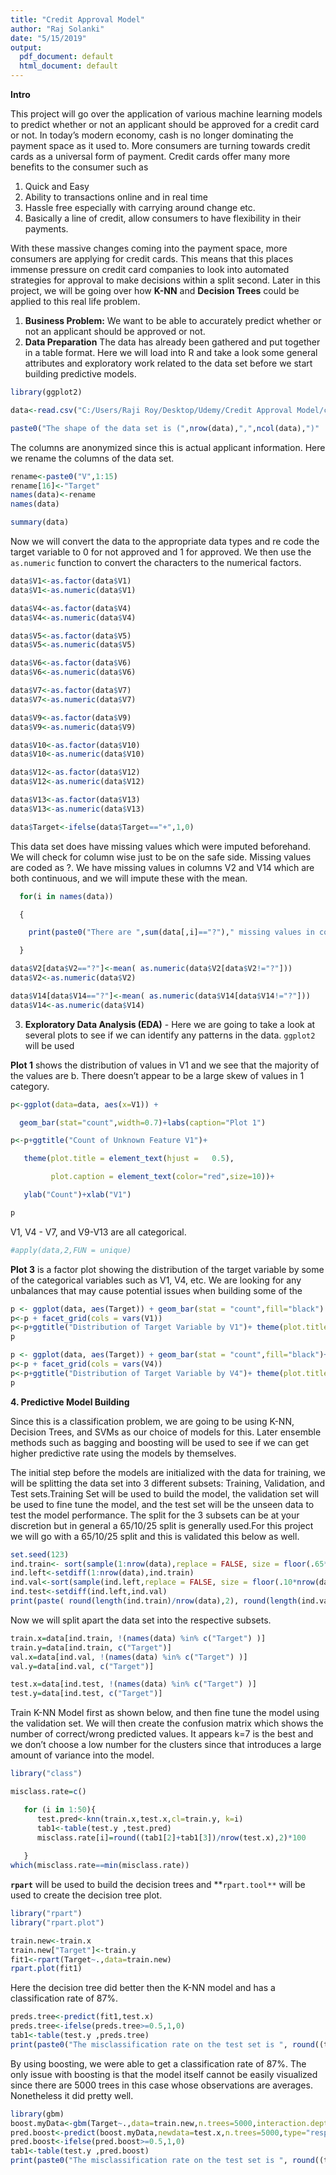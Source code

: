 ```yaml
---
title: "Credit Approval Model"
author: "Raj Solanki"
date: "5/15/2019"
output:
  pdf_document: default
  html_document: default
---
```


**Intro**

   This project will go over the application of various machine learning models to predict whether or not an applicant should be approved for a credit card or not. In today's modern economy, cash is no longer dominating the payment space as it used to. More consumers are turning towards credit cards as a universal form of payment. Credit cards offer many more benefits to the consumer such as

   1. Quick and Easy
   2. Ability to transactions online and in real time
   3. Hassle free especially with carrying around change etc.
   4. Basically a line of credit, allow consumers to have flexibility in their payments.

 

With these massive changes coming into the payment space, more consumers are applying for credit cards. This means that this places immense pressure on credit card companies to look into automated strategies for approval to make decisions within a split second. Later in this project, we will be going over how **K-NN** and **Decision Trees** could be applied to this real life problem.

1. **Business Problem:** We want to be able to accurately predict whether or not an applicant should be approved or not.
2. **Data Preparation** The data has already been gathered and put together in a table format. Here we will load into R and take a look some general attributes and exploratory work related to the data set before we start building predictive models.

 
```r
library(ggplot2)
```

 
```r

data<-read.csv("C:/Users/Raji Roy/Desktop/Udemy/Credit Approval Model/crx.txt",header = F,sep=",", stringsAsFactors = F)
```


```r
paste0("The shape of the data set is (",nrow(data),",",ncol(data),")"  )
```

 

The columns are anonymized since this is actual applicant information. Here we rename the columns of the data set.

```r

rename<-paste0("V",1:15)
rename[16]<-"Target"
names(data)<-rename
names(data)
```

 
```r
summary(data)
```

 
Now we will convert the data to the appropriate data types and re code the target variable to 0 for not approved and 1 for approved. We then use the `as.numeric` function to convert the characters to the numerical factors.

 
```r

data$V1<-as.factor(data$V1)
data$V1<-as.numeric(data$V1)

data$V4<-as.factor(data$V4)
data$V4<-as.numeric(data$V4)

data$V5<-as.factor(data$V5)
data$V5<-as.numeric(data$V5)

data$V6<-as.factor(data$V6)
data$V6<-as.numeric(data$V6)

data$V7<-as.factor(data$V7)
data$V7<-as.numeric(data$V7)

data$V9<-as.factor(data$V9)
data$V9<-as.numeric(data$V9)

data$V10<-as.factor(data$V10)
data$V10<-as.numeric(data$V10)

data$V12<-as.factor(data$V12)
data$V12<-as.numeric(data$V12)

data$V13<-as.factor(data$V13)
data$V13<-as.numeric(data$V13)

data$Target<-ifelse(data$Target=="+",1,0)

```

 

This data set does have missing values which were imputed beforehand. We will check for column wise just to be on the safe side. Missing values are coded as ?. We have missing values in columns V2 and V14 which are both continuous, and we will impute these with the mean.

 

```r

  for(i in names(data))

  {

    print(paste0("There are ",sum(data[,i]=="?")," missing values in column ",i))

  }

```

 


```r

data$V2[data$V2=="?"]<-mean( as.numeric(data$V2[data$V2!="?"]))
data$V2<-as.numeric(data$V2)

data$V14[data$V14=="?"]<-mean( as.numeric(data$V14[data$V14!="?"]))
data$V14<-as.numeric(data$V14)
```


3. **Exploratory Data Analysis (EDA)** - Here we are going to take a look at several plots to see if we can identify any patterns in the data. `ggplot2` will be used

 

**Plot 1** shows the distribution of values in V1 and we see that the majority of the values are b. There doesn't appear to be a large skew of values in 1 category.

```r

p<-ggplot(data=data, aes(x=V1)) +

  geom_bar(stat="count",width=0.7)+labs(caption="Plot 1")

p<-p+ggtitle("Count of Unknown Feature V1")+

   theme(plot.title = element_text(hjust =   0.5),

         plot.caption = element_text(color="red",size=10))+

   ylab("Count")+xlab("V1")

p

```

 
 

 
V1, V4 - V7, and V9-V13 are all categorical.

```r

#apply(data,2,FUN = unique)

```

 

**Plot 3** is a factor plot showing the distribution of the target variable by some of the categorical variables such as V1, V4, etc. We are looking for any unbalances that may cause potential issues when building some of the


```r

p <- ggplot(data, aes(Target)) + geom_bar(stat = "count",fill="black")
p<-p + facet_grid(cols = vars(V1))
p<-p+ggtitle("Distribution of Target Variable by V1")+ theme(plot.title = element_text(hjust =   0.5))
p

```

 


```r

p <- ggplot(data, aes(Target)) + geom_bar(stat = "count",fill="black")+coord_flip()
p<-p + facet_grid(cols = vars(V4))
p<-p+ggtitle("Distribution of Target Variable by V4")+ theme(plot.title = element_text(hjust =   0.5))
p

```

 
**4. Predictive Model Building **

Since this is a classification problem, we are going to be using K-NN, Decision Trees, and SVMs as our choice of models for this. Later ensemble methods such as bagging and boosting will be used to see if we can get higher predictive rate using the models
by themselves.

The initial step before the models are initialized with the data for training, we will be splitting the data set into 3 different subsets: Training, Validation, and Test sets.Training Set will be used to build the model, the validation set will be used to fine tune the model, and the test set will be the unseen data to test the model performance. The split for the 3 subsets can be at your discretion but in general a 65/10/25 split is generally used.For this project we will go with a 65/10/25 split and this is  validated this below as well.

 
```r

set.seed(123)
ind.train<- sort(sample(1:nrow(data),replace = FALSE, size = floor(.65*nrow(data))))
ind.left<-setdiff(1:nrow(data),ind.train)
ind.val<-sort(sample(ind.left,replace = FALSE, size = floor(.10*nrow(data))))
ind.test<-setdiff(ind.left,ind.val)
print(paste( round(length(ind.train)/nrow(data),2), round(length(ind.val)/nrow(data),2), round(length(ind.test)/nrow(data)),2 ))

```

 
Now we will split apart the data set into the respective subsets.

 
```r

train.x=data[ind.train, !(names(data) %in% c("Target") )]
train.y=data[ind.train, c("Target")]
val.x=data[ind.val, !(names(data) %in% c("Target") )]
val.y=data[ind.val, c("Target")]

test.x=data[ind.test, !(names(data) %in% c("Target") )]
test.y=data[ind.test, c("Target")]
```

 
Train K-NN Model first as shown below, and then fine tune the model using the validation set. We will then create the confusion matrix which shows the number of correct/wrong predicted values. It appears k=7 is the best and we don't choose a low number for the clusters since that introduces a large amount of variance into the model. 

```r
library("class")

misclass.rate=c()

   for (i in 1:50){
      test.pred<-knn(train.x,test.x,cl=train.y, k=i)
      tab1<-table(test.y ,test.pred)
      misclass.rate[i]=round((tab1[2]+tab1[3])/nrow(test.x),2)*100
      
   }
which(misclass.rate==min(misclass.rate))
```

 
**`rpart`** will be used to build the decision trees and **`rpart.tool**` will be used to create the decision tree plot.

```r
library("rpart")
library("rpart.plot")

train.new<-train.x
train.new["Target"]<-train.y
fit1<-rpart(Target~.,data=train.new)
rpart.plot(fit1)
```



Here the decision tree did better then the K-NN model and has a classification rate of 87%.

```r
preds.tree<-predict(fit1,test.x)
preds.tree<-ifelse(preds.tree>=0.5,1,0)
tab1<-table(test.y ,preds.tree)
print(paste0("The misclassification rate on the test set is ", round((tab1[2]+tab1[3])/nrow(test.x),2)*100,"%"))
```



By using boosting, we were able to get a classification rate of 87%. The only issue with boosting is that the model itself 
cannot be easily visualized since there are 5000 trees in this case whose observations are averages. Nonetheless it did pretty
well. 


```r
library(gbm)
boost.myData<-gbm(Target~.,data=train.new,n.trees=5000,interaction.depth=5)
pred.boost<-predict(boost.myData,newdata=test.x,n.trees=5000,type="response")
pred.boost<-ifelse(pred.boost>=0.5,1,0)
tab1<-table(test.y ,pred.boost)
print(paste0("The misclassification rate on the test set is ", round((tab1[2]+tab1[3])/nrow(test.x),2)*100,"%"))
```